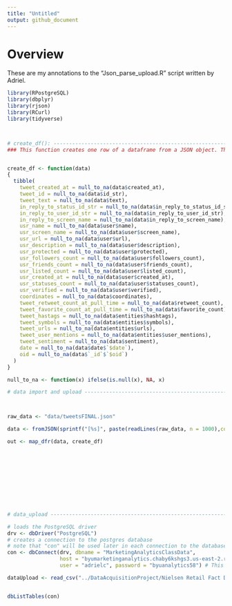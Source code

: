```yaml
---
title: "Untitled"
output: github_document
---
```


# Overview
These are my annotations to the "Json_parse_upload.R" script written by Adriel.

```r
library(RPostgreSQL)
library(dbplyr)
library(rjson)
library(RCurl)
library(tidyverse)



# create_df(): ----------------------------------------------------------------
### This function creates one row of a dataframe from a JSON object. This row can be uploaded to a database


create_df <- function(data)
{
  tibble(
    tweet_created_at = null_to_na(data$created_at),
    tweet_id = null_to_na(data$id_str),
    tweet_text = null_to_na(data$text),
    in_reply_to_status_id_str = null_to_na(data$in_reply_to_status_id_str),
    in_reply_to_user_id_str = null_to_na(data$in_reply_to_user_id_str),
    in_reply_to_screen_name = null_to_na(data$in_reply_to_screen_name),
    usr_name = null_to_na(data$user$name),
    usr_screen_name = null_to_na(data$user$screen_name),
    usr_url = null_to_na(data$user$url),
    usr_description = null_to_na(data$user$description),
    usr_protected = null_to_na(data$user$protected),
    usr_followers_count = null_to_na(data$user$followers_count),
    usr_friends_count = null_to_na(data$user$friends_count),
    usr_listed_count = null_to_na(data$user$listed_count),
    usr_created_at = null_to_na(data$user$created_at),
    usr_statuses_count = null_to_na(data$user$statuses_count),
    usr_verified = null_to_na(data$user$verified),
    coordinates = null_to_na(data$coordinates),
    tweet_retweet_count_at_pull_time = null_to_na(data$retweet_count),
    tweet_favorite_count_at_pull_time = null_to_na(data$favorite_count),
    tweet_hastags = null_to_na(data$entities$hashtags),
    tweet_symbols = null_to_na(data$entities$symbols),
    tweet_urls = null_to_na(data$entities$urls),
    tweet_user_mentions = null_to_na(data$entities$user_mentions),
    tweet_sentiment = null_to_na(data$sentiment),
    date = null_to_na(data$date$`$date`),
    oid = null_to_na(data$`_id`$`$oid`)
  )
}

null_to_na <- function(x) ifelse(is.null(x), NA, x)

# data import and upload --------------------------------------------------



raw_data <- "data/tweetsFINAL.json"

data <- fromJSON(sprintf("[%s]", paste(readLines(raw_data, n = 1000),collapse=",")))

out <- map_dfr(data, create_df)











# data_upload -------------------------------------------------------------

# loads the PostgreSQL driver
drv <- dbDriver("PostgreSQL")
# creates a connection to the postgres database
# note that "con" will be used later in each connection to the database
con <- dbConnect(drv, dbname = "MarketingAnalyticsClassData",
                 host = "byumarketinganalytics.chaby6kshgs3.us-east-2.rds.amazonaws.com", port = 5555,
                 user = "adrielc", password = "byuanalytics58") # This will prompt user

dataUpload <- read_csv("../DataAcquisitionProject/Nielsen Retail Fact Data.csv")


dbListTables(con)

```

